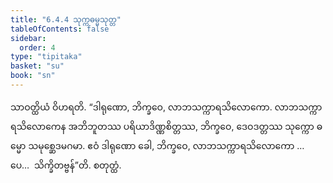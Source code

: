 ```yaml
---
title: "6.4.4 သုက္ကဓမ္မသုတ္တ"
tableOfContents: false
sidebar:
  order: 4
type: "tipitaka"
basket: "su"
book: "sn"
---
```



<DynamicBreadcrumb />

<Division number="183" book="sn" e="ch" v="18" p="306">

<Paragraph number="1090" book="sn">
သာဝတ္ထိယံ ဝိဟရတိ. “ဒါရုဏော, ဘိက္ခဝေ, လာဘသက္ကာရသိလောကော. လာဘသက္ကာရသိလောကေန အဘိဘူတဿ ပရိယာဒိဏ္ဏစိတ္တဿ, ဘိက္ခဝေ, ဒေဝဒတ္တဿ သုက္ကော ဓမ္မော သမုစ္ဆေဒမဂမာ. ဧဝံ ဒါရုဏော ခေါ, ဘိက္ခဝေ, လာဘသက္ကာရသိလောကော …ပေ…  သိက္ခိတဗ္ဗန်”တိ.

</Paragraph>
</Division>

<Paragraph number="1091" type="center" book="sn">
စတုတ္ထံ.
</Paragraph>